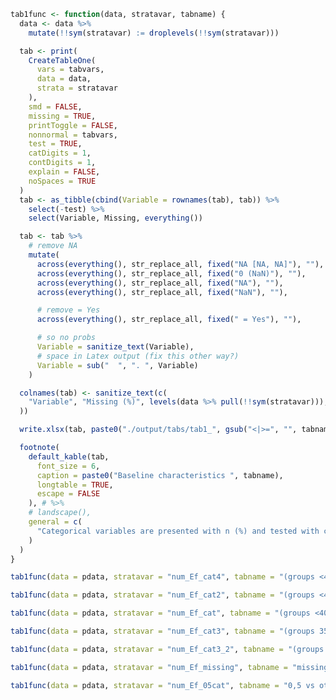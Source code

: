 ```r

tab1func <- function(data, stratavar, tabname) {
  data <- data %>%
    mutate(!!sym(stratavar) := droplevels(!!sym(stratavar)))

  tab <- print(
    CreateTableOne(
      vars = tabvars,
      data = data,
      strata = stratavar
    ),
    smd = FALSE,
    missing = TRUE,
    printToggle = FALSE,
    nonnormal = tabvars,
    test = TRUE,
    catDigits = 1,
    contDigits = 1,
    explain = FALSE,
    noSpaces = TRUE
  )
  tab <- as_tibble(cbind(Variable = rownames(tab), tab)) %>%
    select(-test) %>%
    select(Variable, Missing, everything())

  tab <- tab %>%
    # remove NA
    mutate(
      across(everything(), str_replace_all, fixed("NA [NA, NA]"), ""),
      across(everything(), str_replace_all, fixed("0 (NaN)"), ""),
      across(everything(), str_replace_all, fixed("NA"), ""),
      across(everything(), str_replace_all, fixed("NaN"), ""),

      # remove = Yes
      across(everything(), str_replace_all, fixed(" = Yes"), ""),

      # so no probs
      Variable = sanitize_text(Variable),
      # space in Latex output (fix this other way?)
      Variable = sub("  ", ". ", Variable)
    )

  colnames(tab) <- sanitize_text(c(
    "Variable", "Missing (%)", levels(data %>% pull(!!sym(stratavar))), "p-value"
  ))

  write.xlsx(tab, paste0("./output/tabs/tab1_", gsub("<|>=", "", tabname), "_", Sys.Date(), ".xlsx"), rowNames = FALSE)

  footnote(
    default_kable(tab,
      font_size = 6,
      caption = paste0("Baseline characteristics ", tabname),
      longtable = TRUE,
      escape = FALSE
    ), # %>%
    # landscape(),
    general = c(
      "Categorical variables are presented with n (%) and tested with chi-square test and continuous variables with median [q1-q3] and tested with Kruskal-Wallis test."
    )
  )
}
```

\blandscape
```r

tab1func(data = pdata, stratavar = "num_Ef_cat4", tabname = "(groups <40, 40, 41-49, >=50)")
```
\elandscape

\clearpage

```r

tab1func(data = pdata, stratavar = "num_Ef_cat2", tabname = "(groups <41, 41-49, >=50)")
```

\clearpage 

```r

tab1func(data = pdata, stratavar = "num_Ef_cat", tabname = "(groups <40, 40-49, >=50)")
```

\clearpage 

```r
tab1func(data = pdata, stratavar = "num_Ef_cat3", tabname = "(groups 35-39, 40, 41-45)")
```

\clearpage 

```r
tab1func(data = pdata, stratavar = "num_Ef_cat3_2", tabname = "(groups 36-39, 40, 41-44)")
```

\clearpage 

```r
tab1func(data = pdata, stratavar = "num_Ef_missing", tabname = "missing EF")
```

\clearpage 

```r
tab1func(data = pdata, stratavar = "num_Ef_05cat", tabname = "0,5 vs other")
```
